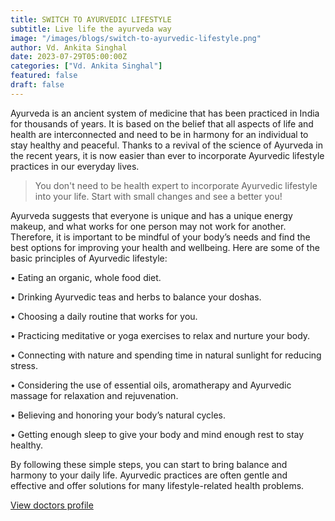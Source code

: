 ```yaml
---
title: SWITCH TO AYURVEDIC LIFESTYLE
subtitle: Live life the ayurveda way
image: "/images/blogs/switch-to-ayurvedic-lifestyle.png"
author: Vd. Ankita Singhal
date: 2023-07-29T05:00:00Z
categories: ["Vd. Ankita Singhal"]
featured: false
draft: false
---
```


Ayurveda is an ancient system of medicine that has been practiced in India for thousands of years. It is based on the belief that all aspects of life and health are interconnected and need to be in harmony for an individual to stay healthy and peaceful. Thanks to a revival of the science of Ayurveda in the recent years, it is now easier than ever to incorporate Ayurvedic lifestyle practices in our everyday lives.

<Blockquote name="Vd. Ankita Singhal">
 You don't need to be health expert to incorporate Ayurvedic lifestyle into your life. Start with small changes and see a better you!
</Blockquote>

Ayurveda suggests that everyone is unique and has a unique energy makeup, and what works for one person may not work for another. Therefore, it is important to be mindful of your body’s needs and find the best options for improving your health and wellbeing. Here are some of the basic principles of Ayurvedic lifestyle:

• Eating an organic, whole food diet.

• Drinking Ayurvedic teas and herbs to balance your doshas.

• Choosing a daily routine that works for you.

• Practicing meditative or yoga exercises to relax and nurture your body.

• Connecting with nature and spending time in natural sunlight for reducing stress.

• Considering the use of essential oils, aromatherapy and Ayurvedic massage for relaxation and rejuvenation.

• Believing and honoring your body’s natural cycles.

• Getting enough sleep to give your body and mind enough rest to stay healthy.

By following these simple steps, you can start to bring balance and harmony to your daily life. Ayurvedic practices are often gentle and effective and offer solutions for many lifestyle-related health problems.


<div class="text-center mt-8">
        <a href="/doctors/ankita-singhal" class="btn btn-primary">View doctors profile</a> 
      </div>